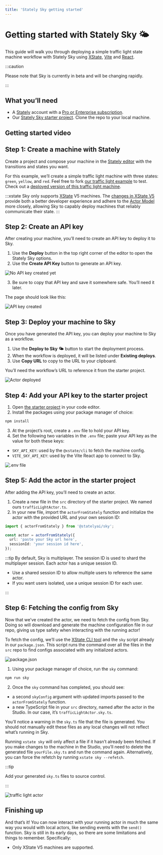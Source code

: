 ```yaml
---
title: 'Stately Sky getting started'
---
```


# Getting started with Stately Sky 🌤️

This guide will walk you through deploying a simple traffic light state machine workflow with Stately Sky using [XState](/docs/xstate.mdx), [Vite](https://vitejs.dev/) and [React](https://reactjs.org/).

:::caution

Please note that Sky is currently in beta and will be changing rapidly.

:::

## What you’ll need

- A [Stately](https://stately.ai) account with a [Pro or Enterprise subscription](https://stately.ai/pricing).
- Our [Stately Sky starter project](https://github.com/statelyai/sky-starter-app). Clone the repo to your local machine.

## Getting started video

<YouTube id="A_J1jbz1oWw" />

## Step 1: Create a machine with Stately

Create a project and compose your machine in the [Stately editor](https://stately.ai/editor) with the transitions and states you want.

For this example, we’ll create a simple traffic light machine with three states: `green`, `yellow`, and `red`. Feel free to fork [our traffic light example](https://stately.ai/registry/editor/eb3e89f5-5936-439f-8254-2f6ea4303659?machineId=15fd8071-b80c-4a6f-b9f5-60b6cf578ee5) to test. Check out a [deployed version of this traffic light machine](https://sky-starter.stately.ai/?page=trafficlight).

<EmbedMachine
  embedURL="https://stately.ai/registry/editor/embed/eb3e89f5-5936-439f-8254-2f6ea4303659?machineId=15fd8071-b80c-4a6f-b9f5-60b6cf578ee5"
  name="Traffic light"
/>

:::xstate
Sky only supports [XState](https://github.com/statelyai/xstate) V5 machines. The [changes in XState V5](/docs/migration.mdx) provide both a better developer experience and adhere to the [Actor Model](/docs/actor-model.mdx) more closely, allowing Sky to capably deploy machines that reliably communicate their state.
:::

## Step 2: Create an API key

After creating your machine, you’ll need to create an API key to deploy it to Sky.

1. Use the **Deploy** button in the top right corner of the editor to open the Stately Sky options.
2. Use the **Create API Key** button to generate an API key.

![No API key created yet](..//static/assets/sky-getting-started/editor-no-api-key.png)

3. Be sure to copy that API key and save it somewhere safe. You’ll need it later.

The page should look like this:

![API key created](..//static/assets/sky-getting-started/editor-api-key.png)

## Step 3: Deploy your machine to Sky

Once you have generated the API key, you can deploy your machine to Sky as a workflow.

1. Use the **Deploy to Sky 🌤️** button to start the deployment process.
2. When the workflow is deployed, it will be listed under **Existing deploys**.
3. Use **Copy URL** to copy to the URL to your clipboard.

You’ll need the workflow’s URL to reference it from the starter project.

![Actor deployed](../static/assets/sky-getting-started/editor-deployed-actor.png)

## Step 4: Add your API key to the starter project

1. Open [the starter project](https://github.com/statelyai/sky-starter-app) in your code editor.
2. Install the packages using your package manager of choice:

```bash npm2yarn
npm install
```

3. At the project’s root, create a `.env` file to hold your API key.
4. Set the following two variables in the `.env` file; paste your API key as the value for both these keys:

- `SKY_API_KEY`: used by the `@xstate/cli` to fetch the machine config.
- `VITE_SKY_API_KEY`: used by the Vite React app to connect to Sky.

![.env file](../static/assets/sky-getting-started/code-env-file.png)

## Step 5: Add the actor in the starter project

After adding the API key, you’ll need to create an actor.

1. Create a new file in the `src` directory of the starter project. We named ours `trafficLightActor.ts`.
2. In your new file, import the `actorFromStately` function and initialize the actor with the provided URL and your own session ID:

```typescript
import { actorFromStately } from '@statelyai/sky';

const actor = actorFromStately({
  url: 'paste your Sky url here',
  sessionId: 'your session id here',
});
```

:::tip
By default, Sky is multiplayer.
The session ID is used to shard the multiplayer session. Each actor has a unique session ID.

- Use a shared session ID to allow multiple users to reference the same actor.
- If you want users isolated, use a unique session ID for each user.

:::

## Step 6: Fetching the config from Sky

Now that we’ve created the actor, we need to fetch the config from Sky. Doing so will download and generate the machine configuration file in our repo, giving us type safety when interacting with the running actor!

To fetch the config, we’ll use the [XState CLI tool](/docs/developer-tools.mdx#xstate-cli-command-line-interface) and the `sky` script already in our `package.json`. This script runs the command over all the files in the `src` repo to find configs associated with any initialized actors.

![package.json](../static/assets/sky-getting-started/code-sky-cmd.png)

1. Using your package manager of choice, run the `sky` command:

```bash npm2yarn
npm run sky
```

2. Once the `sky` command has completed, you should see:

- a second `skyConfig` argument with updated imports passed to the `actorFromStately` function.
- a new TypeScript file in your `src` directory, named after the actor in the Studio. In our case, it’s `trafficLightActor.sky.ts`.

You’ll notice a warning in the `sky.ts` file that the file is generated. You should not manually edit these files as any local changes will not reflect what’s running in Sky.

Running `xstate sky` will only affect a file if it hasn’t already been fetched. If you make changes to the machine in the Studio, you’ll need to delete the generated file `yourFile.sky.ts` and run the command again. Alternatively, you can force the refetch by running `xstate sky --refetch`.

:::tip

Add your generated `sky.ts` files to source control.

:::

![traffic light actor](../static/assets/sky-getting-started/code-traffic-light-with-config.png)

## Finishing up

And that’s it! You can now interact with your running actor in much the same way you would with local actors, like sending events with the `send()` function. Sky is still in its early days, so there are some limitations and things to remember. Specifically:

- Only XState V5 machines are supported.

